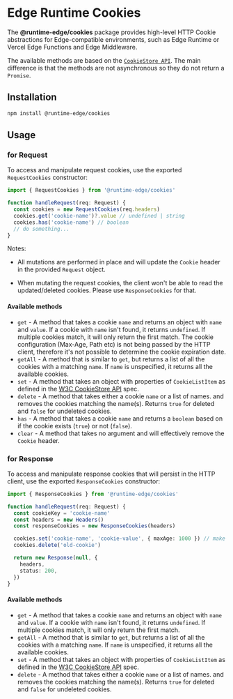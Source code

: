 # Edge Runtime Cookies

The **@runtime-edge/cookies** package provides high-level HTTP Cookie
abstractions for Edge-compatible environments, such as Edge Runtime or Vercel
Edge Functions and Edge Middleware.

The available methods are based on the [`CookieStore API`](https://wicg.github.io/cookie-store/#CookieStore).
The main difference is that the methods are not asynchronous so they do not return a `Promise`.

## Installation

```sh npm2yarn
npm install @runtime-edge/cookies
```

## Usage

### for Request

To access and manipulate request cookies, use the exported `RequestCookies` constructor:

```ts
import { RequestCookies } from '@runtime-edge/cookies'

function handleRequest(req: Request) {
  const cookies = new RequestCookies(req.headers)
  cookies.get('cookie-name')?.value // undefined | string
  cookies.has('cookie-name') // boolean
  // do something...
}
```

Notes:

- All mutations are performed in place and will update the `Cookie` header in
  the provided `Request` object.

- When mutating the request cookies, the client won't be able to read the
  updated/deleted cookies. Please use `ResponseCookies` for that.

#### Available methods

- `get` - A method that takes a cookie `name` and returns an object with `name` and `value`. If a cookie with `name` isn't found, it returns `undefined`. If multiple cookies match, it will only return the first match. The cookie configuration (Max-Age, Path etc) is not being passed by the HTTP client, therefore it's not possible to determine the cookie expiration date.
- `getAll` - A method that is similar to `get`, but returns a list of all the cookies with a matching `name`. If `name` is unspecified, it returns all the available cookies.
- `set` - A method that takes an object with properties of `CookieListItem` as defined in the [W3C CookieStore API](https://wicg.github.io/cookie-store/#dictdef-cookielistitem) spec.
- `delete` - A method that takes either a cookie `name` or a list of names. and removes the cookies matching the name(s). Returns `true` for deleted and `false` for undeleted cookies.
- `has` - A method that takes a cookie `name` and returns a `boolean` based on if the cookie exists (`true`) or not (`false`).
- `clear` - A method that takes no argument and will effectively remove the `Cookie` header.

### for Response

To access and manipulate response cookies that will persist in the HTTP client,
use the exported `ResponseCookies` constructor:

```ts
import { ResponseCookies } from '@runtime-edge/cookies'

function handleRequest(req: Request) {
  const cookieKey = 'cookie-name'
  const headers = new Headers()
  const responseCookies = new ResponseCookies(headers)

  cookies.set('cookie-name', 'cookie-value', { maxAge: 1000 }) // make cookie persistent for 1000 seconds
  cookies.delete('old-cookie')

  return new Response(null, {
    headers,
    status: 200,
  })
}
```

#### Available methods

- `get` - A method that takes a cookie `name` and returns an object with `name` and `value`. If a cookie with `name` isn't found, it returns `undefined`. If multiple cookies match, it will only return the first match.
- `getAll` - A method that is similar to `get`, but returns a list of all the cookies with a matching `name`. If `name` is unspecified, it returns all the available cookies.
- `set` - A method that takes an object with properties of `CookieListItem` as defined in the [W3C CookieStore API](https://wicg.github.io/cookie-store/#dictdef-cookielistitem) spec.
- `delete` - A method that takes either a cookie `name` or a list of names. and removes the cookies matching the name(s). Returns `true` for deleted and `false` for undeleted cookies.
